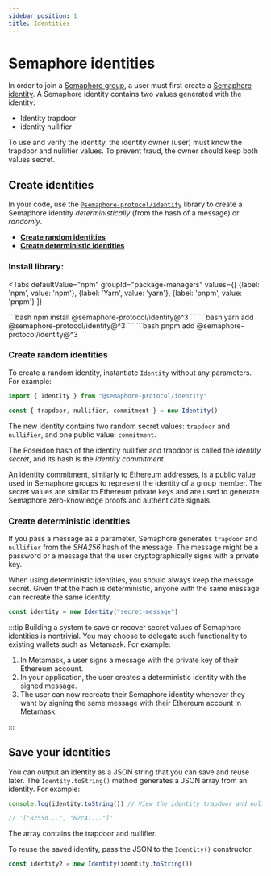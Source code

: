 ```yaml
---
sidebar_position: 1
title: Identities
---
```



# Semaphore identities

In order to join a [Semaphore group](/V3/glossary#semaphore-group), a user must first create a [Semaphore identity](/V3/glossary#semaphore-identity).
A Semaphore identity contains two values generated with the identity:

- Identity trapdoor
- identity nullifier

To use and verify the identity, the identity owner (user) must know the trapdoor and nullifier values.
To prevent fraud, the owner should keep both values secret.

## Create identities

In your code, use the [`@semaphore-protocol/identity`](https://github.com/semaphore-protocol/semaphore/tree/v3.15.2/packages/identity) library to create a Semaphore identity *deterministically* (from the hash of a message) or *randomly*.

- [**Create random identities**](#create-random-identities)
- [**Create deterministic identities**](#create-deterministic-identities)

### Install library:

<Tabs
  defaultValue="npm"
  groupId="package-managers"
  values={[
{label: 'npm', value: 'npm'},
{label: 'Yarn', value: 'yarn'},
{label: 'pnpm', value: 'pnpm'}
]}
>
  <TabItem value="npm">
    ```bash
    npm install @semaphore-protocol/identity@^3
    ```
  </TabItem>

  <TabItem value="yarn">
    ```bash
    yarn add @semaphore-protocol/identity@^3
    ```
  </TabItem>

  <TabItem value="pnpm">
    ```bash
    pnpm add @semaphore-protocol/identity@^3
    ```
  </TabItem>
</Tabs>

### Create random identities

To create a random identity, instantiate `Identity` without any parameters. For example:

```ts
import { Identity } from "@semaphore-protocol/identity"

const { trapdoor, nullifier, commitment } = new Identity()
```

The new identity contains two random secret values: `trapdoor` and `nullifier`, and one public value: `commitment`.

The Poseidon hash of the identity nullifier and trapdoor is called the *identity secret*,
and its hash is the *identity commitment*.

An identity commitment, similarly to Ethereum addresses, is a public value used
in Semaphore groups to represent the identity of a group member. The secret values are similar to
Ethereum private keys and are used to generate Semaphore zero-knowledge proofs and authenticate signals.

### Create deterministic identities

If you pass a message as a parameter, Semaphore generates `trapdoor` and `nullifier`
from the *SHA256* hash of the message.
The message might be a password or a message that the user cryptographically signs with a private key.

When using deterministic identities, you should always keep the message secret.
Given that the hash is deterministic, anyone with the same message can recreate the same identity.

```ts
const identity = new Identity("secret-message")
```

:::tip
Building a system to save or recover secret values of Semaphore identities is nontrivial.
You may choose to delegate such functionality to existing wallets such as Metamask. For example:

1. In Metamask, a user signs a message with the private key of their Ethereum account.
2. In your application, the user creates a deterministic identity with the signed message.
3. The user can now recreate their Semaphore identity whenever they want by signing the same message with their Ethereum account in Metamask.

:::

## Save your identities

You can output an identity as a JSON string that you can save and reuse later.
The `Identity.toString()` method generates a JSON array from an identity. For example:

```ts
console.log(identity.toString()) // View the identity trapdoor and nullifier.

// '["8255d...", "62c41..."]'
```

The array contains the trapdoor and nullifier.

To reuse the saved identity, pass the JSON to the `Identity()` constructor.

```ts
const identity2 = new Identity(identity.toString())
```

